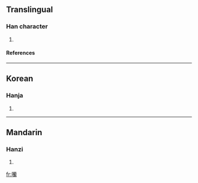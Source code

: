 ==Translingual==
===Han character===
{{Han char|rn=30|rad=口|as=21|sn=24|four=|canj=口廿日田 (RTAW)}}
# {{defn|Han|sort=口21}}
====References====
{{Han ref|kx=0215.320|dkj=04658|dj=0439.040|hdz=10709.070|uh=56D2|ud=22226}}
----
==Korean==
===Hanja===
{{ko-hanja|hangeul=[[란]]|rv=ran|mr=ran}}
# {{defn|Korean}}



----
==Mandarin==
===Hanzi===
{{cmn-hanzi|pin=[[lán]] ([[lan2]])|wg=lan<sup>2</sup>}}
# {{defn|Mandarin}}

[[fr:囒]]